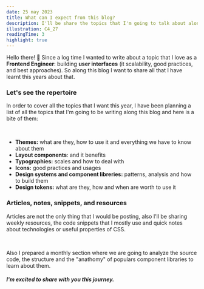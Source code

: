 ```yaml
---
date: 25 may 2023
title: What can I expect from this blog?
description: I'll be share the topics that I'm going to talk about along in this blog.
illustration: C4_27
readingTime: 3
highlight: true
---
```


Hello there! 👋 Since a log time I wanted to write about a topic that I love as a **Frontend Engineer**: building **user interfaces** (it scalability, good practices, and best approaches). So along this blog I want to share all that I have learnt this years about that.

### Let's see the repertoire

In order to cover all the topics that I want this year, I have been planning a list of all the topics that I'm going to be writing along this blog and here is a bite of them:

<br />

- **Themes:** what are they, how to use it and everything we have to know about them
- **Layout components**: and it benefits
- **Typographies:** scales and how to deal with
- **Icons:** good practices and usages
- **Design systems and component libreries:** patterns, analysis and how to build them
- **Design tokens:** what are they, how and when are worth to use it

### Articles, notes, snippets, and resources

Articles are not the only thing that I would be posting, also I'll be sharing weekly resources, the code snippets that I mostly use and quick notes about technologies or useful properties of CSS.

<br />

Also I prepared a monthly section where we are going to analyze the source code, the structure and the "anathomy" of populars component libraries to learn about them.

##### I'm excited to share with you this journey.
